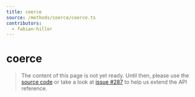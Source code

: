 ```yaml
---
title: coerce
source: /methods/coerce/coerce.ts
contributors:
  - fabian-hiller
---
```


# coerce

> The content of this page is not yet ready. Until then, please use the [source code](https://github.com/fabian-hiller/valibot/blob/main/library/src/methods/coerce/coerce.ts) or take a look at [issue #287](https://github.com/fabian-hiller/valibot/issues/287) to help us extend the API reference.
